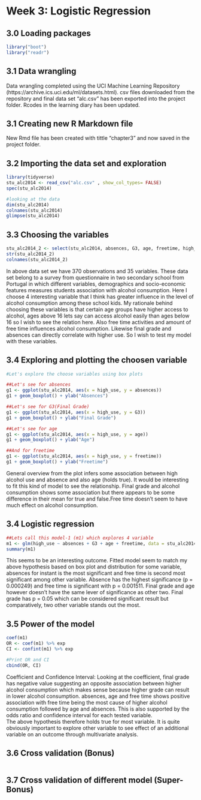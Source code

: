 # Week 3: Logistic Regression

## 3.0 Loading packages

```r
library("boot")
library("readr")
```

## 3.1 Data wrangling

Data wrangling completed using the UCI Machine Learning Repository (https://archive.ics.uci.edu/ml/datasets.html). csv files downloaded from the repository and final data set "alc.csv" has been exported into the project folder. Rcodes in the learning diary has been updated. 

## 3.1 Creating new R Markdown file

New Rmd file has been created with tittle "chapter3" and now saved in the project folder.

## 3.2 Importing the data set and exploration

```r
library(tidyverse)
stu_alc2014 <- read_csv("alc.csv" , show_col_types= FALSE)
spec(stu_alc2014)

#looking at the data
dim(stu_alc2014)
colnames(stu_alc2014)
glimpse(stu_alc2014)
```
## 3.3 Choosing the variables 

```r
stu_alc2014_2 <- select(stu_alc2014, absences, G3, age, freetime, high_use)
str(stu_alc2014_2)
colnames(stu_alc2014_2)
```
In above data set we have 370 observations and 35 variables. These data set belong to a survey from questionnaire in two secondary school from Portugal in which different variables, demographics and socio-economic features measures students association with alcohol consumption. Here I choose 4 interesting variable that I think has greater influence in the level of alcohol consumption among these school kids. 
My rationale behind choosing these variables is that certain age groups have higher access to alcohol, ages above 16 lets say can access alcohol easily than ages below 16 so I wish to see the relation here. Also free time activities and amount of free time influences alcohol consumption. Likewise final grade and absences can directly correlate with higher use. So I wish to test my model with these variables.

## 3.4 Exploring and plotting the choosen variable

```r
#Let's explore the choose variables using box plots

##Let's see for absences
g1 <- ggplot(stu_alc2014, aes(x = high_use, y = absences))
g1 + geom_boxplot() + ylab("Absences")

##Let's see for G3(Final Grade)
g1 <- ggplot(stu_alc2014, aes(x = high_use, y = G3))
g1 + geom_boxplot() + ylab("Final Grade")

##Let's see for age
g1 <- ggplot(stu_alc2014, aes(x = high_use, y = age))
g1 + geom_boxplot() + ylab("Age")

##And for freetime
g1 <- ggplot(stu_alc2014, aes(x = high_use, y = freetime))
g1 + geom_boxplot() + ylab("Freetime")

```
General overview from the plot infers some association between high alcohol use and absence and also age (holds true). It would be interesting to fit this kind of model to see the relationship. Final grade and alcohol consumption shows some association but there appears to be some difference in their mean for true and false.Free time doesn't seem to have much effect on alcohol consumption.


## 3.4 Logistic regression 

```r
##Lets call this model-1 (m1) which explores 4 variable
m1 <- glm(high_use ~ absences + G3 + age + freetime, data = stu_alc2014_2, family = "binomial")
summary(m1)
```
This seems to be an interesting outcome. Fitted model seem to match my above hypothesis based on box plot and distribution for some variable, absences for instant is the most significant and free time is second most significant among other variable. Absence has the highest significance (p = 0.000249) and free time is significant with p = 0.001511. Final grade and age however doesn't have the same lever of significance as other two. Final grade has p = 0.05 which can be considered significant result but comparatively, two other variable stands out the most. 

## 3.5 Power of the model 

```r
coef(m1)
OR <- coef(m1) %>% exp
CI <- confint(m1) %>% exp

#Print OR and CI 
cbind(OR, CI)
```
Coefficient and Confidence Interval: Looking at the coefficient, final grade has negative value suggesting an opposite association between higher alcohol consumption which makes sense because higher grade can result in lower alcohol consumption. absences, age and free time shows positive association with free time being the most cause of higher alcohol consumption followed by age and absences. This is also supported by the odds ratio and confidence interval for each tested variable.  
The above hypothesis therefore holds true for most variable. It is quite obviously important to explore other variable to see effect of an additional variable on an outcome through multivariate analysis. 

## 3.6 Cross validation (Bonus)

```r


```


## 3.7 Cross validation of different model (Super-Bonus)

```r

```




